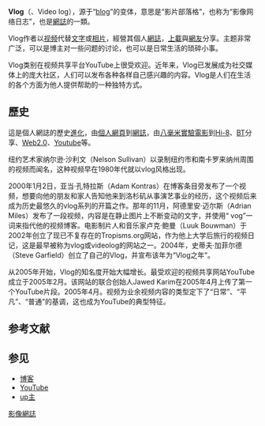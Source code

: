 {{Multiple issues|
{{Tone|time=2020-07-20T12:59:34+00:00}}
{{unref|time=2020-07-20T12:59:34+00:00}}
}}
{{NoteTA|G1=IT}}
{{各地中文名
| t = 1
| 名詞 = Vlog
| 圖像 = 
| 說明 = <!-- 圖檔說明，將隨條目語言變種進行字詞轉換 -->
| 大陸 = Vlog
| 臺灣 = 影像部落格、Vlog<!-- 若不填寫香港一項，則標籤顯示為港臺 -->
| 香港 = Vlog<!-- 若不填寫澳門一項，則標籤顯示為港澳 -->
| 澳門 = 
| 新加坡 = <!-- 若不填寫大馬一項，則標籤顯示為新馬 -->
| 大馬 = Vlog
}}

'''Vlog'''（{{Lang-en|Video blog}}、Video log），源于“[[blog|blog]]”的变体，意思是“影片部落格”，也称为“影像网络日志”，也是[[網誌|網誌]]的一類。

Vlog作者以[[视频|视频]]代替[[文字|文字]]或[[相片|相片]]，經營其個人[[網誌|網誌]]，[[上載|上載]]與[[網路朋友|網友]]分享。主题非常广泛，可以是博主对一些问题的讨论，也可以是日常生活的琐碎小事。

Vlog类别在视频共享平台YouTube上很受欢迎。近年来，Vlog已发展成为社交媒体上的庞大社区，人们可以发布各种各样自己感兴趣的内容。Vlog是人们在生活的各个方面为他人提供帮助的一种独特方式。

== 歷史 ==
這是個人網誌的歷史[[進化|進化]]，由[[個人網頁|個人網頁]]到[[網誌|網誌]]，由[[八毫米|八毫米]][[實驗電影|實驗電影]]到[[Hi-8|Hi-8]]、[[BT|BT]]分享、[[Web2.0|Web2.0]]、[[Youtube|Youtube]]等。

纽约艺术家纳尔逊·沙利文（Nelson Sullivan）以录制纽约市和南卡罗来纳州周围的视频而闻名，这种视频早在1980年代就以vlog风格出现。

2000年1月2日，亚当·孔特拉斯（Adam Kontras）在博客条目旁发布了一个视频，想要向他的朋友和家人告知他来到洛杉矶从事演艺事业的经历，这个视频后来成为历史最悠久的vlog系列的开篇之作。那年的11月，阿德里安·迈尔斯（Adrian Miles）发布了一段视频，内容是在静止图片上不断变动的文字，并使用“ vog”一词来指代他的视频博客。电影制片人和音乐家卢克·鲍曼（Luuk Bouwman）于2002年创立了现已不复存在的Tropisms.org网站，作为他上大学后旅行的视频日记，这是最早被称为vlog或videolog的网站之一。2004年，史蒂夫·加菲尔德（Steve Garfield）创立了自己的Vlog，并宣布该年为“Vlog之年”。

从2005年开始，Vlog的知名度开始大幅增长。最受欢迎的视频共享网站YouTube成立于2005年2月。该网站的联合创始人Jawed Karim在2005年4月上传了第一个YouTube片段。2005年4月。视频为业余视频内容的类型定下了“日常”、“平凡”、“普通”的基调，这也成为YouTube的典型特征。

== 参考文献 ==
{{reflist}}

== 参见 ==
* [[博客|博客]]
* [[YouTube|YouTube]]
* [[up主|up主]]
[[Category:影像網誌|]]